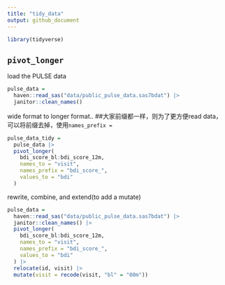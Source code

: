 ```yaml
---
title: "tidy_data"
output: github_document
---
```

```r
library(tidyverse)
```

## `pivot_longer`

load the PULSE data

```r
pulse_data =
  haven::read_sas("data/public_pulse_data.sas7bdat") |> 
  janitor::clean_names()
```

wide format to longer format..
##大家前缀都一样，则为了更方便read data，可以将前缀去掉，使用`names_prefix = `

```r
pulse_data_tidy =
  pulse_data |>
  pivot_longer(
    bdi_score_bl:bdi_score_12m,
    names_to = "visit",
    names_prefix = "bdi_score_",
    values_to = "bdi"
  )
```

rewrite, combine, and extend(to add a mutate)
```r
pulse_data =
  haven::read_sas("data/public_pulse_data.sas7bdat") |> 
  janitor::clean_names() |>
  pivot_longer(
    bdi_score_bl:bdi_score_12m,
    names_to = "visit",
    names_prefix = "bdi_score_",
    values_to = "bdi"
  ) |>
  relocate(id, visit) |> 
  mutate(visit = recode(visit, "bl" = "00m"))
  
```


